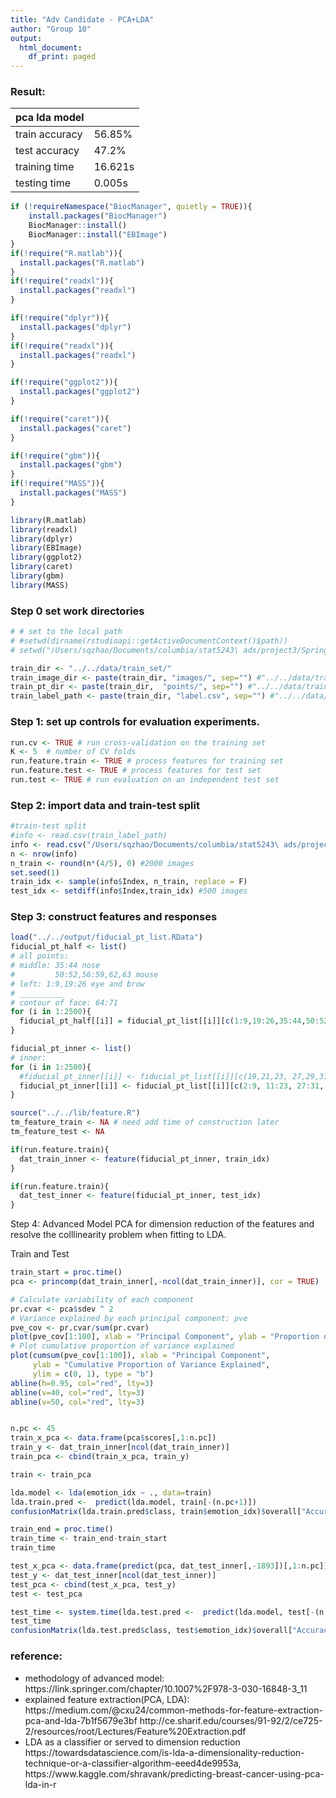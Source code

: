 ```yaml
---
title: "Adv Candidate - PCA+LDA"
author: "Group 10"
output:
  html_document:
    df_print: paged
---
```

### Result:   
|  pca lda model |  
| ------ | ------ | 
| train accuracy | 56.85% | 
| test accuracy | 47.2% | 
| training time | 16.621s |
| testing time | 0.005s |


```r
if (!requireNamespace("BiocManager", quietly = TRUE)){
    install.packages("BiocManager")
    BiocManager::install()
    BiocManager::install("EBImage")
}
if(!require("R.matlab")){
  install.packages("R.matlab")
}
if(!require("readxl")){
  install.packages("readxl")
}

if(!require("dplyr")){
  install.packages("dplyr")
}
if(!require("readxl")){
  install.packages("readxl")
}

if(!require("ggplot2")){
  install.packages("ggplot2")
}

if(!require("caret")){
  install.packages("caret")
}

if(!require("gbm")){
  install.packages("gbm")
}
if(!require("MASS")){
  install.packages("MASS")
}

library(R.matlab)
library(readxl)
library(dplyr)
library(EBImage)
library(ggplot2)
library(caret)
library(gbm)
library(MASS)
```

### Step 0 set work directories
```r
# # set to the local path
# #setwd(dirname(rstudioapi::getActiveDocumentContext()$path))
# setwd("/Users/sqzhao/Documents/columbia/stat5243\ ads/project3/Spring2020-Project3-group10/doc/candidate\ models/Main_pca.Rmd")

train_dir <- "../../data/train_set/"
train_image_dir <- paste(train_dir, "images/", sep="") #"../../data/train_set/images/"
train_pt_dir <- paste(train_dir,  "points/", sep="") #"../../data/train_set/points/"
train_label_path <- paste(train_dir, "label.csv", sep="") #"../../data/train_set/label.csv"
```

### Step 1: set up controls for evaluation experiments.
```r
run.cv <- TRUE # run cross-validation on the training set
K <- 5  # number of CV folds
run.feature.train <- TRUE # process features for training set
run.feature.test <- TRUE # process features for test set
run.test <- TRUE # run evaluation on an independent test set
```

### Step 2: import data and train-test split 
```r
#train-test split
#info <- read.csv(train_label_path)
info <- read.csv("/Users/sqzhao/Documents/columbia/stat5243\ ads/project3/Spring2020-Project3-group10/data/train_set/label.csv") 
n <- nrow(info) 
n_train <- round(n*(4/5), 0) #2000 images
set.seed(1)
train_idx <- sample(info$Index, n_train, replace = F)
test_idx <- setdiff(info$Index,train_idx) #500 images
```


### Step 3: construct features and responses

```r
load("../../output/fiducial_pt_list.RData")
fiducial_pt_half <- list()
# all points:
# middle: 35:44 nose
#         50:52,56:59,62,63 mouse
# left: 1:9,19:26 eye and brow
# __________
# contour of face: 64:71
for (i in 1:2500){
  fiducial_pt_half[[i]] = fiducial_pt_list[[i]][c(1:9,19:26,35:44,50:52,56:59,62,63,64:71),]
}

fiducial_pt_inner <- list()
# inner: 
for (i in 1:2500){
  #fiducial_pt_inner[[i]] <- fiducial_pt_list[[i]][c(19,21,23, 27,29,31,2,4,6,8,11,13,15,17,1,10,41,42,44,46,47,50,51,38,53,54,55,57,59,62,67,71,75),]
  fiducial_pt_inner[[i]] <- fiducial_pt_list[[i]][c(2:9, 11:23, 27:31, 37, 39:49,50,52,54,56),]
}

```


```r
source("../../lib/feature.R")
tm_feature_train <- NA # need add time of construction later
tm_feature_test <- NA

if(run.feature.train){
  dat_train_inner <- feature(fiducial_pt_inner, train_idx)
}

if(run.feature.train){
  dat_test_inner <- feature(fiducial_pt_inner, test_idx)
}

```

Step 4: Advanced Model
PCA for dimension reduction of the features and resolve the colllinearity problem when fitting to LDA.

Train and Test
```r
train_start = proc.time()
pca <- princomp(dat_train_inner[,-ncol(dat_train_inner)], cor = TRUE)

# Calculate variability of each component
pr.cvar <- pca$sdev ^ 2
# Variance explained by each principal component: pve
pve_cov <- pr.cvar/sum(pr.cvar)
plot(pve_cov[1:100], xlab = "Principal Component", ylab = "Proportion of Variance Explained", ylim = c(0, 1), type = "b")
# Plot cumulative proportion of variance explained
plot(cumsum(pve_cov[1:100]), xlab = "Principal Component", 
     ylab = "Cumulative Proportion of Variance Explained", 
     ylim = c(0, 1), type = "b")
abline(h=0.95, col="red", lty=3)
abline(v=40, col="red", lty=3)
abline(v=50, col="red", lty=3)


n.pc <- 45
train_x_pca <- data.frame(pca$scores[,1:n.pc]) 
train_y <- dat_train_inner[ncol(dat_train_inner)]
train_pca <- cbind(train_x_pca, train_y)

train <- train_pca

lda.model <- lda(emotion_idx ~ ., data=train)
lda.train.pred <-  predict(lda.model, train[-(n.pc+1)])
confusionMatrix(lda.train.pred$class, train$emotion_idx)$overall["Accuracy"]

train_end = proc.time()
train_time <- train_end-train_start
train_time

test_x_pca <- data.frame(predict(pca, dat_test_inner[,-1893])[,1:n.pc])
test_y <- dat_test_inner[ncol(dat_test_inner)]
test_pca <- cbind(test_x_pca, test_y)
test <- test_pca

test_time <- system.time(lda.test.pred <-  predict(lda.model, test[-(n.pc+1)]))
test_time
confusionMatrix(lda.test.pred$class, test$emotion_idx)$overall["Accuracy"]
```


### reference:
- methodology of advanced model: https://link.springer.com/chapter/10.1007%2F978-3-030-16848-3_11
- explained feature extraction(PCA, LDA): https://medium.com/@cxu24/common-methods-for-feature-extraction-pca-and-lda-7b1f5679e3bf
http://ce.sharif.edu/courses/91-92/2/ce725-2/resources/root/Lectures/Feature%20Extraction.pdf
- LDA as a classifier or served to dimension reduction https://towardsdatascience.com/is-lda-a-dimensionality-reduction-technique-or-a-classifier-algorithm-eeed4de9953a, https://www.kaggle.com/shravank/predicting-breast-cancer-using-pca-lda-in-r

